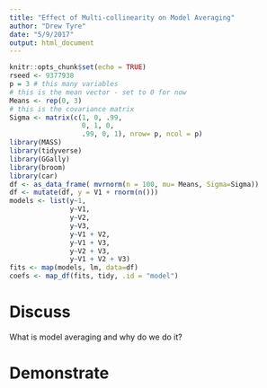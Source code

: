 ```yaml
---
title: "Effect of Multi-collinearity on Model Averaging"
author: "Drew Tyre"
date: "5/9/2017"
output: html_document
---
```


```r
knitr::opts_chunk$set(echo = TRUE)
rseed <- 9377938
p = 3 # this many variables
# this is the mean vector - set to 0 for now
Means <- rep(0, 3)
# this is the covariance matrix
Sigma <- matrix(c(1, 0, .99, 
                  0, 1, 0,
                  .99, 0, 1), nrow= p, ncol = p)
library(MASS)
library(tidyverse)
library(GGally)
library(broom)
library(car)
df <- as_data_frame( mvrnorm(n = 100, mu= Means, Sigma=Sigma))
df <- mutate(df, y = V1 + rnorm(n()))
models <- list(y~1,
               y~V1,
               y~V2,
               y~V3,
               y~V1 + V2,
               y~V1 + V3,
               y~V2 + V3,
               y~V1 + V2 + V3)
fits <- map(models, lm, data=df)
coefs <- map_df(fits, tidy, .id = "model")
```

# Discuss

What is model averaging and why do we do it?

# Demonstrate


